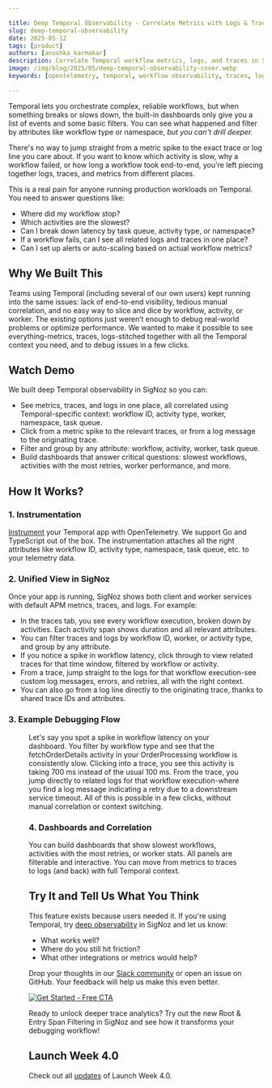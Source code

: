 ```yaml
---

title: Deep Temporal Observability - Correlate Metrics with Logs & Traces
slug: deep-temporal-observability
date: 2025-05-12
tags: [product]
authors: [anushka_karmakar]
description: Correlate Temporal workflow metrics, logs, and traces in SigNoz to quickly identify slow activities, pinpoint workflow failures, and debug issues with full context. No manual data stitching required.
image: /img/blog/2025/05/deep-temporal-observability-cover.webp
keywords: [opentelemetry, temporal, workflow observability, traces, logs, SigNoz]

---
```

Temporal lets you orchestrate complex, reliable workflows, but when something breaks or slows down, the built-in dashboards only give you a list of events and some basic filters. You can see what happened and filter by attributes like workflow type or namespace, *but you can't drill deeper.* 

There's no way to jump straight from a metric spike to the exact trace or log line you care about. If you want to know which activity is slow, why a workflow failed, or how long a workflow took end-to-end, you're left piecing together logs, traces, and metrics from different places.

This is a real pain for anyone running production workloads on Temporal. You need to answer questions like:

- Where did my workflow stop?
- Which activities are the slowest?
- Can I break down latency by task queue, activity type, or namespace?
- If a workflow fails, can I see all related logs and traces in one place?
- Can I set up alerts or auto-scaling based on actual workflow metrics?

## Why We Built This

Teams using Temporal (including several of our own users) kept running into the same issues: lack of end-to-end visibility, tedious manual correlation, and no easy way to slice and dice by workflow, activity, or worker. The existing options just weren’t enough to debug real-world problems or optimize performance. We wanted to make it possible to see everything-metrics, traces, logs-stitched together with all the Temporal context you need, and to debug issues in a few clicks.

## Watch Demo

<YouTube id="obiPoJaGQ6w" mute={false} />

We built deep Temporal observability in SigNoz so you can:

- See metrics, traces, and logs in one place, all correlated using Temporal-specific context: workflow ID, activity type, worker, namespace, task queue.
- Click from a metric spike to the relevant traces, or from a log message to the originating trace.
- Filter and group by any attribute: workflow, activity, worker, task queue.
- Build dashboards that answer critical questions: slowest workflows, activities with the most retries, worker performance, and more.

## How It Works?

### 1. Instrumentation

[Instrument](https://signoz.io/docs/integrations/temporal-cloud-metrics/) your Temporal app with OpenTelemetry. We support Go and TypeScript out of the box. The instrumentation attaches all the right attributes like workflow ID, activity type, namespace, task queue, etc. to your telemetry data.

### 2. Unified View in SigNoz

Once your app is running, SigNoz shows both client and worker services with default APM metrics, traces, and logs. For example:

- In the traces tab, you see every workflow execution, broken down by activities. Each activity span shows duration and all relevant attributes.
- You can filter traces and logs by workflow ID, worker, or activity type, and group by any attribute.
- If you notice a spike in workflow latency, click through to view related traces for that time window, filtered by workflow or activity.
- From a trace, jump straight to the logs for that workflow execution-see custom log messages, errors, and retries, all with the right context.
- You can also go from a log line directly to the originating trace, thanks to shared trace IDs and attributes.

### 3. Example Debugging Flow

<Figure src="/img/blog/2025/05/deep-temporal-observability.gif" alt="Example of a debugging flow using Temporal Observability" caption="Example of a debugging flow using Temporal Observability" />

Let's say you spot a spike in workflow latency on your dashboard. You filter by workflow type and see that the fetchOrderDetails activity in your OrderProcessing workflow is consistently slow. Clicking into a trace, you see this activity is taking 700 ms instead of the usual 100 ms. From the trace, you jump directly to related logs for that workflow execution-where you find a log message indicating a retry due to a downstream service timeout. All of this is possible in a few clicks, without manual correlation or context switching.

### 4. Dashboards and Correlation

You can build dashboards that show slowest workflows, activities with the most retries, or worker stats. All panels are filterable and interactive. You can move from metrics to traces to logs (and back) with full Temporal context.

## Try It and Tell Us What You Think

This feature exists because users needed it. If you're using Temporal, try [deep observability](https://signoz.io/docs/integrations/temporal-cloud-metrics/) in SigNoz and let us know:

- What works well?
- Where do you still hit friction?
- What other integrations or metrics would help?

Drop your thoughts in our [Slack community](https://signoz-community.slack.com/signup#/domain-signup) or open an issue on GitHub. Your feedback will help us make this even better.

[![Get Started - Free CTA](/img/launch_week/try-signoz-cloud-blog-cta.png)](https://signoz.io/teams/)

Ready to unlock deeper trace analytics? Try out the new Root & Entry Span Filtering in SigNoz and see how it transforms your debugging workflow!

## Launch Week 4.0

Check out all [updates](https://signoz.io/launch-week/) of Launch Week 4.0.